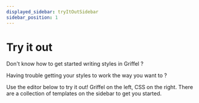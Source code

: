 ```yaml
---
displayed_sidebar: tryItOutSidebar
sidebar_position: 1
---
```



# Try it out

Don't know how to get started writing styles in Griffel ?

Having trouble getting your styles to work the way you want to ?

Use the editor below to try it out! Griffel on the left, CSS on the right. There are a collection
of templates on the sidebar to get you started.

<Playground />
